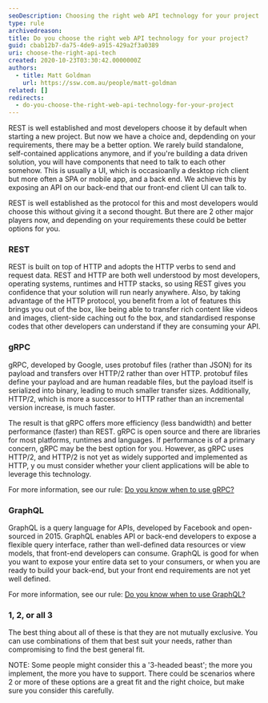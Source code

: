 ```yaml
---
seoDescription: Choosing the right web API technology for your project requires careful consideration of your requirements and constraints.
type: rule
archivedreason:
title: Do you choose the right web API technology for your project?
guid: cbab12b7-da75-4de9-a915-429a2f3a0389
uri: choose-the-right-api-tech
created: 2020-10-23T03:30:42.0000000Z
authors:
  - title: Matt Goldman
    url: https://ssw.com.au/people/matt-goldman
related: []
redirects:
  - do-you-choose-the-right-web-api-technology-for-your-project
---
```


REST is well established and most developers choose it by default when starting a new project. But now we have a choice and, depdending on your requirements, there may be a better option.
We rarely build standalone, self-contained applications anymore, and if you're building a data driven solution, you will have components that need to talk to each other somehow. This is usually a UI, which is occasioanlly a desktop rich client but more often a SPA or mobile app, and a back end. We achieve this by exposing an API on our back-end that our front-end client UI can talk to.

REST is well established as the protocol for this and most developers would choose this without giving it a second thought. But there are 2 other major players now, and depending on your requirements these could be better options for you.

### REST

REST is built on top of HTTP and adopts the HTTP verbs to send and request data. REST and HTTP are both well understood by most developers, operating systems, runtimes and HTTP stacks, so using REST gives you confidence that your solution will run nearly anywhere. Also, by taking advantage of the HTTP protocol, you benefit from a lot of features this brings you out of the box, like being able to transfer rich content like videos and images, client-side caching out fo the box, and standardised response codes that other developers can understand if they are consuming your API.

### gRPC

gRPC, developed by Google, uses protobuf files (rather than JSON) for its payload and transfers over HTTP/2 rather than over HTTP. protobuf files define your payload and are human readable files, but the payload itself is serialized into binary, leading to much smaller transfer sizes. Additionally, HTTP/2, which is more a successor to HTTP rather than an incremental version increase, is much faster.

The result is that gRPC offers more efficiency (less bandwidth) and better performance (faster) than REST. gRPC is open source and there are libraries for most platforms, runtimes and languages. If performance is of a primary concern, gRPC may be the best option for you. However, as gRPC uses HTTP/2, and HTTP/2 is not yet as widely supported and implemented as HTTP, y ou must consider whether your client applications will be able to leverage this technology.

For more information, see our rule: [Do you know when to use gRPC?](/when-to-use-grpc)

### GraphQL

GraphQL is a query language for APIs, developed by Facebook and open-sourced in 2015. GraphQL enables API or back-end developers to expose a flexible query interface, rather than well-defined data resources or view models, that front-end developers can consume. GraphQL is good for when you want to expose your entire data set to your consumers, or when you are ready to build your back-end, but your front end requirements are not yet well defined.

For more information, see our rule: [Do you know when to use GraphQL?](/graphql-when-to-use)

### 1, 2, or all 3

The best thing about all of these is that they are not mutually exclusive. You can use combinations of them that best suit your needs, rather than compromising to find the best general fit.

NOTE: Some people might consider this a '3-headed beast'; the more you implement, the more you have to support. There could be scenarios where 2 or more of these options are a great fit and the right choice, but make sure you consider this carefully.